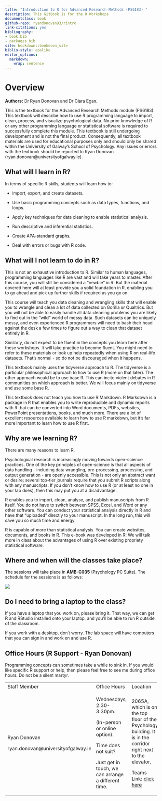 ```yaml
---
title: "Introduction to R for Advanced Research Methods (PS6183) "
description: This GitBook is for the R Workshops
documentclass: book
github-repo: ryandonovan93/rintro
link-citations: yes
bibliography:
- book.bib
- packages.bib
site: bookdown::bookdown_site
biblio-style: apalike
editor_options: 
  markdown: 
    wrap: sentence
---
```


# **Overview**

**Authors:** Dr Ryan Donovan and Dr Ciara Egan.

This is the textbook for the Advanced Research Methods module (PS6183).
This textbook will describe how to use R programming language to import, clean, process, and visualize psychological data.
No prior knowledge of R or any other programming language or statistical software is required to successfully complete this module.
This textbook is still undergoing development and is not the final product.
Consequently, all textbook materials are used for educational purposes only and should only be shared within the University of Galway's School of Psychology.
Any issues or errors with the textbook should be reported to Ryan Donovan (ryan.donovan\@universityofgalway.ie).

## What will I learn in R?

In terms of specific R skills, students will learn how to:

-   Import, export, and create datasets.

-   Use basic programming concepts such as data types, functions, and loops.

-   Apply key techniques for data cleaning to enable statistical analysis.

-   Run descriptive and inferential statistics.

-   Create APA-standard graphs.

-   Deal with errors or bugs with R code.

## What will I not learn to do in R?

This is not an exhaustive introduction to R.
Similar to human languages, programming languages like R are vast and will take years to master.
After this course, you will still be considered a "newbie" in R.
But the material covered here will at least provide you a solid foundation in R, enabling you to go ahead and pick up further skills if required as you go on.

This course will teach you data cleaning and wrangling skills that will enable you to wrangle and clean a lot of data collected on Gorilla or Qualtrics.
But you will not be able to easily handle all data cleaning problems you are likely to find out in the "wild" world of messy data.
Such datasets can be uniquely messy, and even experienced R programmers will need to bash their head against the desk a few times to figure out a way to clean that dataset entirely in R.

Similarly, do not expect to be fluent in the concepts you learn here after these workshops.
It will take practice to become fluent.
You might need to refer to these materials or look up help repeatedly when using R on real-life datasets.
That's normal - so do not be discouraged when it happens.

This textbook mainly uses the tidyverse approach to R.
The tidyverse is a particular philosophical approach to how to use R (more on that later).
The other approach would be to use base R.
This can incite violent debates in R communities on which approach is better.
We will focus mainly on tidyverse and use some base R.

This textbook does not teach you how to use R Markdown.
R Markdown is a package in R that enables you to write reproducible and dynamic reports with R that can be converted into Word documents, PDFs, websites, PowerPoint presentations, books, and much more.
There are a lot of excellent resources available to learn how to use R markdown, but it's far more important to learn how to use R first.

## Why are we learning R?

There are many reasons to learn R.

Psychological research is increasingly moving towards open-science practices.
One of the key principles of open-science is that all aspects of data handling - including data wrangling, pre-processing, processing, and output generation - are openly accessible.
This is not only an abstract want or desire; several top-tier journals require that you submit R scripts along with any manuscripts.
If you don't know how to use R (or at least no one in your lab does), then this may put you at a disadvantage.

R enables you to import, clean, analyse, and publish manuscripts from R itself.
You do not have to switch between SPSS, Excel, and Word or any other software.
You can conduct your statistical analysis directly in R and have that "uploaded" directly to your manuscript.
In the long run, this will save you so much time and energy.

R is capable of more than statistical analysis.
You can create websites, documents, and books in R.
This e-book was developed in R!
We will talk more in class about the advantages of using R over existing propriety statistical software.

## Where and when will the classes take place?

The sessions will take place in **AMB-G035** (Psychology PC Suite).
The schedule for the sessions is as follows:

![](img/01-schedule.PNG)

## Do I need to bring a laptop to the class?

If you have a laptop that you work on, please bring it.
That way, we can get R and RStudio installed onto your laptop, and you'll be able to run R outside of the classroom.

If you work with a desktop, don't worry.
The lab space will have computers that you can sign in and work on and use R.

## Office Hours (R Support - Ryan Donovan)

Programming concepts can sometimes take a while to sink in.
If you would like specific R support or help, then please feel free to see me during office hours.
Do not be a silent martyr.

+-------------------------------------+------------------------------------------------------+-------------------------------------------------------------------------------------------------------------------------------------------------------------------------------------------------------------------------------------------------------------------------------+
| Staff Member                        | Office Hours                                         | Location                                                                                                                                                                                                                                                                      |
+-------------------------------------+------------------------------------------------------+-------------------------------------------------------------------------------------------------------------------------------------------------------------------------------------------------------------------------------------------------------------------------------+
| Ryan Donovan                        | Wednesdays, 2.30-3.30pm.                             | 2065A, which is on the top floor of the Psychology building. It is in the corridor right next to the elevator.                                                                                                                                                                |
|                                     |                                                      |                                                                                                                                                                                                                                                                               |
| ryan.donovan\@universityofgalway.ie | (In-person or online option).                        | Teams Link: [click here](https://teams.microsoft.com/l/meetup-join/19%3ameeting_NDQ1YjRiNmQtNDQ4MC00NjgzLWIwYTQtNWI5OTg3ZmE1NWRj%40thread.v2/0?context=%7b%22Tid%22%3a%2213e3b186-c446-4aab-9c6d-9ab9bb76816c%22%2c%22Oid%22%3a%22c088ea08-9d92-460e-8972-64cd26bc4899%22%7d) |
|                                     |                                                      |                                                                                                                                                                                                                                                                               |
|                                     | Time does not suit?                                  |                                                                                                                                                                                                                                                                               |
|                                     |                                                      |                                                                                                                                                                                                                                                                               |
|                                     | Just get in touch, we can arrange a different time.  |                                                                                                                                                                                                                                                                               |
+-------------------------------------+------------------------------------------------------+-------------------------------------------------------------------------------------------------------------------------------------------------------------------------------------------------------------------------------------------------------------------------------+
